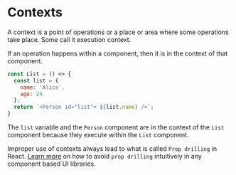 # Contexts

A context is a point of operations or a place or area where some operations take place. Some call it execution context.

If an operation happens within a component, then it is in the context of that component.

```js filename="list.js" {2} copy
const List = () => {
  const list = {
    name: 'Alice',
    age: 24
  };
  return `<Person id="list"> ${list.name} />`;
}
```

The `list` variable and the `Person` component are in the context of the `List` component because they execute within the `List` component.

Improper use of contexts always lead to what is called `Prop drilling` in React. [Learn more]() on how to avoid `prop drilling` intuitively in any component based UI libraries.

